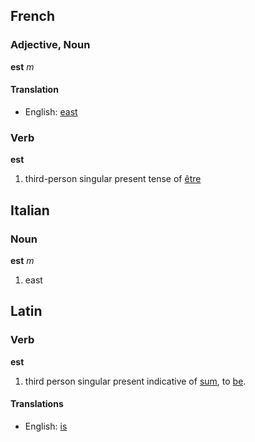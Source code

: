 ==French==
===Adjective, Noun===
'''est''' ''m''
====Translation====
*English: [[east]]

===Verb===
'''est'''

#third-person singular present tense of [[être]]

==Italian==
===Noun===
'''est''' ''m''

#east

==Latin==
===Verb===
'''est'''

#third person singular present indicative of [[sum]], to [[be]].

====Translations====
*English: [[is]]
